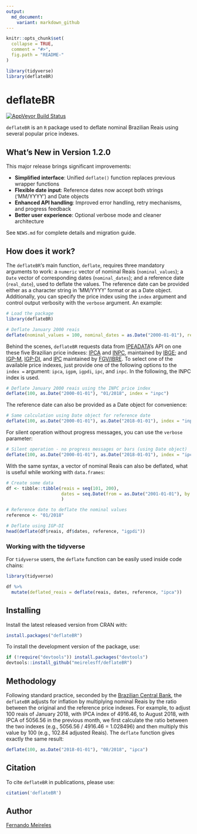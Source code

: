 ```yaml
---
output:
  md_document:
    variant: markdown_github
---
```


<!-- README.md is generated from README.Rmd. Please edit that file -->

```r
knitr::opts_chunk$set(
  collapse = TRUE,
  comment = "#>",
  fig.path = "README-"
)

library(tidyverse)
library(deflateBR)
```

# deflateBR

[![AppVeyor Build
Status](https://ci.appveyor.com/api/projects/status/github/meirelesff/deflateBR?branch=master&svg=true)](https://ci.appveyor.com/project/meirelesff/deflateBR)


`deflateBR` is an `R` package used to deflate nominal Brazilian Reais using several popular price indexes.

## What's New in Version 1.2.0

This major release brings significant improvements:

- **Simplified interface**: Unified `deflate()` function replaces previous wrapper functions
- **Flexible date input**: Reference dates now accept both strings ('MM/YYYY') and Date objects  
- **Enhanced API handling**: Improved error handling, retry mechanisms, and progress feedback
- **Better user experience**: Optional verbose mode and cleaner architecture

See `NEWS.md` for complete details and migration guide.


## How does it work?

The `deflateBR`'s main function, `deflate`, requires three mandatory arguments to work: a `numeric` vector of nominal Reais (`nominal_values`); a `Date` vector of corresponding dates (`nominal_dates`); and a reference date (`real_date`), used to deflate the values. The reference date can be provided either as a character string in 'MM/YYYY' format or as a Date object. Additionally, you can specify the price index using the `index` argument and control output verbosity with the `verbose` argument. An example:

```r
# Load the package
library(deflateBR)

# Deflate January 2000 reais
deflate(nominal_values = 100, nominal_dates = as.Date("2000-01-01"), real_date = "01/2018")
```

Behind the scenes, `deflateBR` requests data from [IPEADATA](http://www.ipeadata.gov.br/)'s API on one these five Brazilian price indexes: [IPCA](https://ww2.ibge.gov.br/english/estatistica/indicadores/precos/inpc_ipca/defaultinpc.shtm) and [INPC](https://ww2.ibge.gov.br/english/estatistica/indicadores/precos/inpc_ipca/defaultinpc.shtm), maintained by [IBGE](https://ww2.ibge.gov.br/home/); and [IGP-M](http://portalibre.fgv.br/main.jsp?lumChannelId=402880811D8E34B9011D92B6160B0D7D), [IGP-DI](http://portalibre.fgv.br/main.jsp?lumChannelId=402880811D8E34B9011D92B6160B0D7D), and [IPC](http://portalibre.fgv.br/main.jsp?lumChannelId=402880811D8E34B9011D92B7350710C7) maintained by [FGV/IBRE](http://portalibre.fgv.br/main.jsp?lumChannelId=402880811D8E2C4C011D8E33F5700158). To select one of the available price indexes, just provide one of the following options to the `index =` argument: `ipca`, `igpm`, `igpdi`, `ipc`, and `inpc`. In the following, the INPC index is used.

```r
# Deflate January 2000 reais using the INPC price index
deflate(100, as.Date("2000-01-01"), "01/2018", index = "inpc")
```

The reference date can also be provided as a Date object for convenience:

```r
# Same calculation using Date object for reference date
deflate(100, as.Date("2000-01-01"), as.Date("2018-01-01"), index = "inpc")
```

For silent operation without progress messages, you can use the `verbose` parameter:

```r
# Silent operation - no progress messages or bars (using Date object)
deflate(100, as.Date("2000-01-01"), as.Date("2018-01-01"), index = "ipca", verbose = FALSE)
```

With the same syntax, a vector of nominal Reais can also be deflated, what is useful while working with `data.frames`:

```r
# Create some data
df <- tibble::tibble(reais = seq(101, 200),
                     dates = seq.Date(from = as.Date("2001-01-01"), by = "month", length.out = 100)
                     )

# Reference date to deflate the nominal values
reference <- "01/2018"

# Deflate using IGP-DI
head(deflate(df$reais, df$dates, reference, "igpdi"))
```

### Working with the tidyverse

For `tidyverse` users, the `deflate` function can be easily used inside code chains:

```r
library(tidyverse)

df %>%
  mutate(deflated_reais = deflate(reais, dates, reference, "ipca"))
```


## Installing

Install the latest released version from CRAN with:

```r
install.packages("deflateBR")
```

To install the development version of the package, use:
```r
if (!require("devtools")) install.packages("devtools")
devtools::install_github("meirelesff/deflateBR")
```

## Methodology

Following standard practice, seconded by the [Brazilian Central Bank](https://www3.bcb.gov.br/CALCIDADAO/publico/metodologiaCorrigirIndice.do?method=metodologiaCorrigirIndice), the `deflateBR` adjusts for inflation by multiplying nominal Reais by the ratio between the original and the reference price indexes. For example, to adjust 100 reais of January 2018, with IPCA index of 4916.46, to August 2018, with IPCA of 5056.56 in the previous month, we first calculate the ratio between the two indexes (e.g., 5056.56 / 4916.46 = 1.028496) and then multiply this value by 100 (e.g., 102.84 adjusted Reais). The `deflate` function gives exactly the same result:

```r
deflate(100, as.Date("2018-01-01"), "08/2018", "ipca")
```

## Citation

To cite `deflateBR` in publications, please use: 

```r
citation('deflateBR')
```


## Author

[Fernando Meireles](http://fmeireles.com)
